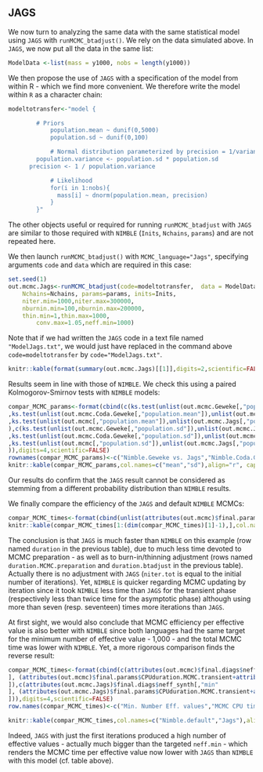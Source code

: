 
## JAGS
We now turn to analyzing the same data with the same statistical model using `JAGS` with `runMCMC_btadjust()`. We rely on the data simulated above. In `JAGS`, we now put all the data in the same list:

```{r Jags Data}

ModelData <-list(mass = y1000, nobs = length(y1000))


```

We then propose the use of `JAGS` with a specification of the model from within R - which we find more convenient. We therefore write the model within `R` as a character chain:

```{r Jags ModelCode}

modeltotransfer<-"model {

		# Priors
			population.mean ~ dunif(0,5000)
			population.sd ~ dunif(0,100)

			# Normal distribution parameterized by precision = 1/variance in Jags
    	population.variance <- population.sd * population.sd
      precision <- 1 / population.variance

			# Likelihood
			for(i in 1:nobs){
			  mass[i] ~ dnorm(population.mean, precision)
			}
		}"


```

The other objects useful or required for running `runMCMC_btadjust` with `JAGS` are similar to those required with `NIMBLE` (`Inits`, `Nchains`, `params`) and are not repeated here.

We then launch `runMCMC_btadjust()` with `MCMC_language="Jags"`, specifying arguments `code` and `data` which are required in this case:

```{r Jags First model, cache=FALSE}

set.seed(1)
out.mcmc.Jags<-runMCMC_btadjust(code=modeltotransfer,  data = ModelData, MCMC_language="Jags", 
    Nchains=Nchains, params=params, inits=Inits,
    niter.min=1000,niter.max=300000,
    nburnin.min=100,nburnin.max=200000,
    thin.min=1,thin.max=1000,
		conv.max=1.05,neff.min=1000)

```

Note that if we had written the `JAGS` code in a text file named `"ModelJags.txt"`, we would just have replaced in the command above `code=modeltotransfer` by `code="ModelJags.txt"`.

```{r Jags First model inv, echo=FALSE}

knitr::kable(format(summary(out.mcmc.Jags)[[1]],digits=2,scientific=FALSE),align="r",caption="Summary of the statistical parameters of the Jags model:")

```


Results seem in line with those of `NIMBLE`. We check this using a paired Kolmogorov-Smirnov tests with `NIMBLE` models:

```{r Nimble-Jags comparison parameters, echo=FALSE, warning=FALSE}
compar_MCMC_params<-format(cbind(c(ks.test(unlist(out.mcmc.Geweke[,"population.mean"]),unlist(out.mcmc.Jags[,"population.mean"]))$p.value
,ks.test(unlist(out.mcmc.Coda.Geweke[,"population.mean"]),unlist(out.mcmc.Jags[,"population.mean"]))$p.value
,ks.test(unlist(out.mcmc[,"population.mean"]),unlist(out.mcmc.Jags[,"population.mean"]))$p.value
),c(ks.test(unlist(out.mcmc.Geweke[,"population.sd"]),unlist(out.mcmc.Jags[,"population.sd"]))$p.value
,ks.test(unlist(out.mcmc.Coda.Geweke[,"population.sd"]),unlist(out.mcmc.Jags[,"population.sd"]))$p.value
,ks.test(unlist(out.mcmc[,"population.sd"]),unlist(out.mcmc.Jags[,"population.sd"]))$p.value
)),digits=4,scientific=FALSE)
rownames(compar_MCMC_params)<-c("Nimble.Geweke vs. Jags","Nimble.Coda.Geweke vs. Jags","Nimble.Default vs. Jags")
knitr::kable(compar_MCMC_params,col.names=c("mean","sd"),align="r", caption="P-values of paired Kolmogorov-Smirnov tests of output parameters (columns) of the Jags model with the three NIMBLE models (rows):")

```

Our results do confirm that the `JAGS` result cannot be considered as stemming from a different probability distribution than `NIMBLE` results.

We finally compare the efficiency of the `JAGS` and default `NIMBLE` MCMCs:

```{r Nimble-Jags comparison efficiency, echo=FALSE}
compar_MCMC_times<-format(cbind(unlist(attributes(out.mcmc)$final.params),unlist(attributes(out.mcmc.Jags)$final.params)),digits=4,scientific=FALSE)
knitr::kable(compar_MCMC_times[1:(dim(compar_MCMC_times)[1]-1),],col.names=c("Nimble.default","Jags"),align="r", caption="Comparison of the efficiency of the default NIMBLE model and the Jags model:")

```

The conclusion is that `JAGS` is much faster than `NIMBLE` on this example (row named `duration` in the previous table), due to much less time devoted to MCMC preparation - as well as to burn-in/thinning adjustment (rows named `duration.MCMC.preparation` and `duration.btadjust` in the previous table). Actually there is no adjustment with `JAGS` (`niter.tot` is equal to the initial number of iterations). Yet, `NIMBLE` is quicker regarding MCMC updating by iteration since it took `NIMBLE` less time than `JAGS` for the transient phase (respectively less than twice time for the asymptotic phase) although using more than seven (resp. seventeen) times more iterations than `JAGS`.

At first sight, we would also conclude that MCMC efficiency per effective value is also better with `NIMBLE` since both languages had the same target for the minimum number of effective value - 1,000 - and the total MCMC time was lower with `NIMBLE`. Yet, a more rigorous comparison finds the reverse result:

```{r Nimble-Jags second comparison efficiency, echo=FALSE}
compar_MCMC_times<-format(cbind(c(attributes(out.mcmc)$final.diags$neff_synth[,"min"
], (attributes(out.mcmc)$final.params$CPUduration.MCMC.transient+attributes(out.mcmc)$final.params$CPUduration.MCMC.asymptotic)/attributes(out.mcmc)$final.diags$neff_synth[,"min"
]),c(attributes(out.mcmc.Jags)$final.diags$neff_synth[,"min"
], (attributes(out.mcmc.Jags)$final.params$CPUduration.MCMC.transient+attributes(out.mcmc.Jags)$final.params$CPUduration.MCMC.asymptotic)/attributes(out.mcmc.Jags)$final.diags$neff_synth[,"min"
])),digits=4,scientific=FALSE)
row.names(compar_MCMC_times)<-c("Min. Number Eff. values","MCMC CPU time per Effective Value")

```

```{r Nimble-Jags second comparison efficiency bis, echo=FALSE}
knitr::kable(compar_MCMC_times,col.names=c("Nimble.default","Jags"),align="r",caption="Comparison of the number of effective values between the default NIMBLE model and the JAGS model:")

```

Indeed, `JAGS` with just the first iterations produced a high number of effective values - actually much bigger than the targeted `neff.min`  - which renders the MCMC time per effective value now lower with `JAGS` than `NIMBLE` with this model (cf. table above).

